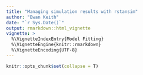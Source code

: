 ```yaml
---
title: "Managing simulation results with rstansim"
author: "Ewan Keith"
date: "`r Sys.Date()`"
output: rmarkdown::html_vignette
vignette: >
  %\VignetteIndexEntry{Model Fitting}
  %\VignetteEngine{knitr::rmarkdown}
  %\VignetteEncoding{UTF-8}
---
```

```r
knitr::opts_chunk$set(collapse = T)
```
